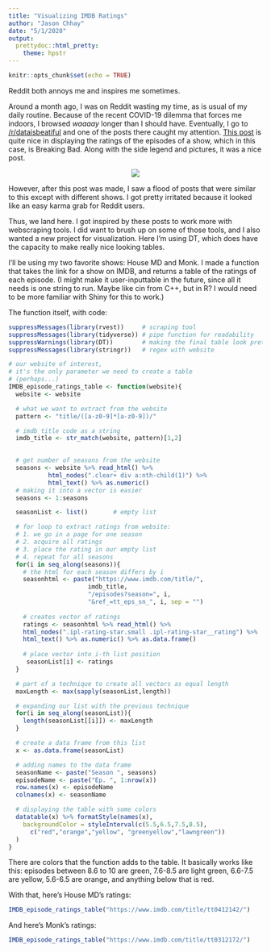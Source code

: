 ---
title: "Visualizing IMDB Ratings"
author: "Jason Chhay"
date: "5/1/2020"
output: 
  prettydoc::html_pretty:
    theme: hpstr
---

```{r setup, include=FALSE}
knitr::opts_chunk$set(echo = TRUE)
```

Reddit both annoys me and inspires me sometimes.

Around a month ago, I was on Reddit wasting my time, as is usual of my daily routine.
Because of the recent COVID-19 dilemma that forces me indoors, I browsed *waaaay* longer
than I should have. 
Eventually, I go to [/r/dataisbeatiful](https://www.reddit.com/r/dataisbeautiful/) and one of the posts
there caught my attention. 
[This post](https://www.reddit.com/r/dataisbeautiful/comments/fwjces/oc_the_absolute_quality_of_breaking_bad/)
is quite nice in displaying the ratings of the episodes of a show, which in this case,
is Breaking Bad. Along with the side legend and pictures, it was a nice post.

<center>
![](https://i.redd.it/0yr8cc4mydr41.png)
</center>

However, after this post was made, I saw a flood of posts that were similar to this except 
with different shows. I got pretty irritated because it looked
like an easy karma grab for Reddit users.

Thus, we land here. I got inspired by these posts to work more with webscraping tools.
I did want to brush up on some of those tools, and I also wanted a new project
for visualization.
Here I'm using DT, which does have the capacity to make really nice looking tables.
 
I'll be using my two favorite shows: House MD and Monk.
I made a function that takes the link for a show on IMDB, and returns a table
of the ratings of each episode.
(I might make it user-inputtable in the future, since all it needs
is one string to run. Maybe like cin from C++, but in R? I would
need to be more familiar with Shiny for this to work.)

The function itself, with code:

```{r}
suppressMessages(library(rvest))     # scraping tool
suppressMessages(library(tidyverse)) # pipe function for readability
suppressWarnings(library(DT))        # making the final table look pretty
suppressMessages(library(stringr))   # regex with website

# our website of interest, 
# it's the only parameter we need to create a table
# (perhaps...)
IMDB_episode_ratings_table <- function(website){
  website <- website

  # what we want to extract from the website
  pattern <- "title/([a-z0-9]*[a-z0-9])/" 

  # imdb title code as a string
  imdb_title <- str_match(website, pattern)[1,2]  
      

  # get number of seasons from the website
  seasons <- website %>% read_html() %>% 
           html_nodes(".clear+ div a:nth-child(1)") %>% 
           html_text() %>% as.numeric() 
  # making it into a vector is easier
  seasons <- 1:seasons                    

  seasonList <- list()       # empty list

  # for loop to extract ratings from website:
  # 1. we go in a page for one season
  # 2. acquire all ratings
  # 3. place the rating in our empty list
  # 4. repeat for all seasons
  for(i in seq_along(seasons)){
    # the html for each season differs by i
    seasonhtml <- paste("https://www.imdb.com/title/", 
                      imdb_title, 
                      "/episodes?season=", i, 
                      "&ref_=tt_eps_sn_", i, sep = "")
  
    # creates vector of ratings
    ratings <- seasonhtml %>% read_html() %>% 
    html_nodes(".ipl-rating-star.small .ipl-rating-star__rating") %>%
    html_text() %>% as.numeric() %>% as.data.frame()
  
    # place vector into i-th list position
     seasonList[i] <- ratings                                     
  }

  # part of a technique to create all vectors as equal length
  maxLength <- max(sapply(seasonList,length))       

  # expanding our list with the previous technique
  for(i in seq_along(seasonList)){
    length(seasonList[[i]]) <- maxLength            
  }

  # create a data frame from this list
  x <- as.data.frame(seasonList)

  # adding names to the data frame
  seasonName <- paste("Season ", seasons)
  episodeName <- paste("Ep. ", 1:nrow(x))
  row.names(x) <- episodeName
  colnames(x) <- seasonName

  # displaying the table with some colors
  datatable(x) %>% formatStyle(names(x), 
    backgroundColor = styleInterval(c(5.5,6.5,7.5,8.5),
      c("red","orange","yellow", "greenyellow","lawngreen"))
  )
}
```

There are colors that the function adds to the table. It basically works like this:
episodes between 8.6 to 10 are green, 7.6-8.5 are light green, 6.6-7.5 are yellow,
5.6-6.5 are orange, and anything below that is red.

With that, here's House MD's ratings:

```{r}
IMDB_episode_ratings_table("https://www.imdb.com/title/tt0412142/")
```

And here's Monk's ratings:

```{r}
IMDB_episode_ratings_table("https://www.imdb.com/title/tt0312172/")
```


